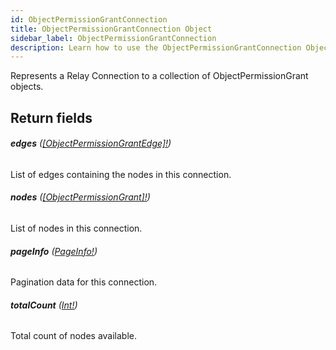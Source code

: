 ```yaml
---
id: ObjectPermissionGrantConnection
title: ObjectPermissionGrantConnection Object
sidebar_label: ObjectPermissionGrantConnection
description: Learn how to use the ObjectPermissionGrantConnection Object for Builder's API.
---
```


Represents a Relay Connection to a collection of ObjectPermissionGrant objects.

## Return fields

###### <b>edges</b> ([[ObjectPermissionGrantEdge]!](/self-managed/composer/builder/api/schema/object/ObjectPermissionGrantEdge.mdx))

List of edges containing the nodes in this connection.

###### <b>nodes</b> ([[ObjectPermissionGrant]!](/self-managed/composer/builder/api/schema/object/ObjectPermissionGrant.mdx))

List of nodes in this connection.

###### <b>pageInfo</b> ([PageInfo!](/self-managed/composer/builder/api/schema/object/PageInfo.mdx))

Pagination data for this connection.

###### <b>totalCount</b> ([Int!](/self-managed/composer/builder/api/schema/scalar/Int.mdx))

Total count of nodes available.
